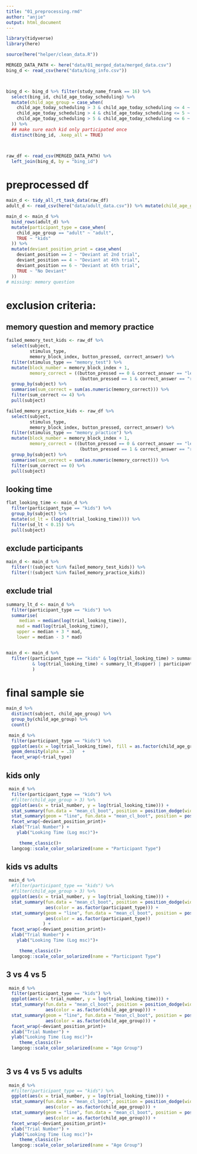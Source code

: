 ```yaml
---
title: "01_preprocessing.rmd"
author: "anjie"
output: html_document
---
```


```r
library(tidyverse)
library(here)

source(here("helper/clean_data.R"))

MERGED_DATA_PATH <- here("data/01_merged_data/merged_data.csv")
bing_d <- read_csv(here("data/bing_info.csv"))



bing_d <- bing_d %>% filter(study_name_frank == 16) %>% 
  select(bing_id, child_age_today_scheduling) %>% 
  mutate(child_age_group = case_when(
    child_age_today_scheduling > 3 & child_age_today_scheduling <= 4 ~ "3", 
    child_age_today_scheduling > 4 & child_age_today_scheduling <= 5 ~ "4",
    child_age_today_scheduling > 5 & child_age_today_scheduling <= 6 ~ "5",
  )) %>% 
  ## make sure each kid only participated once 
  distinct(bing_id, .keep_all = TRUE)



raw_df <- read_csv(MERGED_DATA_PATH) %>% 
  left_join(bing_d, by = "bing_id")

```



# preprocessed df 

```r

main_d <- tidy_all_rt_task_data(raw_df)
adult_d <- read_csv(here("data/adult_data.csv")) %>% mutate(child_age_group = "adult")

main_d <- main_d %>% 
  bind_rows(adult_d) %>% 
  mutate(participant_type = case_when(
    child_age_group == "adult" ~ "adult", 
    TRUE ~ "kids"
  )) %>% 
  mutate(deviant_position_print = case_when(
    deviant_position == 2 ~ "Deviant at 2nd trial", 
    deviant_position == 4 ~ "Deviant at 4th trial",
    deviant_position == 6 ~ "Deviant at 6th trial",
    TRUE ~ "No Deviant"
  ))
# missing: memory question

```


# exclusion criteria: 

## memory question and memory practice 

```r
failed_memory_test_kids <- raw_df %>% 
  select(subject, 
         stimulus_type, 
         memory_block_index, button_pressed, correct_answer) %>% 
  filter(stimulus_type == "memory_test") %>% 
  mutate(block_number = memory_block_index + 1, 
         memory_correct = ((button_pressed == 0 & correct_answer == "left") | 
                            (button_pressed == 1 & correct_answer == "right"))) %>% 
  group_by(subject) %>% 
  summarise(sum_correct = sum(as.numeric(memory_correct))) %>% 
  filter(sum_correct <= 4) %>% 
  pull(subject)

failed_memory_practice_kids <- raw_df %>% 
  select(subject, 
         stimulus_type, 
         memory_block_index, button_pressed, correct_answer) %>% 
  filter(stimulus_type == "memory_practice") %>% 
  mutate(block_number = memory_block_index + 1, 
         memory_correct = ((button_pressed == 0 & correct_answer == "left") | 
                            (button_pressed == 1 & correct_answer == "right"))) %>% 
  group_by(subject) %>% 
  summarise(sum_correct = sum(as.numeric(memory_correct))) %>% 
  filter(sum_correct == 0) %>% 
  pull(subject)

```

## looking time 

```r
flat_looking_time <- main_d %>% 
  filter(participant_type == "kids") %>% 
  group_by(subject) %>% 
  mutate(sd_lt = (log(sd(trial_looking_time)))) %>% 
  filter(sd_lt < 0.15) %>% 
  pull(subject)
```


## exclude participants 

```r
main_d <- main_d %>% 
  filter(!(subject %in% failed_memory_test_kids)) %>% 
  filter(!(subject %in% failed_memory_practice_kids))
```

## exclude trial 

```r
summary_lt_d <- main_d %>% 
  filter(participant_type == "kids") %>% 
  summarise(
     median = median(log(trial_looking_time)),
    mad = mad(log(trial_looking_time)), 
    upper = median + 3 * mad, 
    lower = median - 3 * mad) 


main_d <- main_d %>% 
  filter((participant_type == "kids" & log(trial_looking_time) > summary_lt_d$lower 
          & log(trial_looking_time) < summary_lt_d$upper) | participant_type == "adult"
          )
```


# final sample sie 

```r
main_d %>% 
  distinct(subject, child_age_group) %>% 
  group_by(child_age_group) %>% 
  count()
```

```r
 main_d %>% 
  filter(participant_type == "kids") %>% 
  ggplot(aes(x = log(trial_looking_time), fill = as.factor(child_age_group))) + 
  geom_density(alpha = .3)   + 
  facet_wrap(~trial_type)
```


## kids only 

```r
 main_d %>% 
  filter(participant_type == "kids") %>% 
  #filter(child_age_group > 3) %>% 
  ggplot(aes(x = trial_number, y = log(trial_looking_time))) +
  stat_summary(fun.data = "mean_cl_boot", position = position_dodge(width = .2)) + 
  stat_summary(geom = "line", fun.data = "mean_cl_boot", position = position_dodge(width = .2)) + 
  facet_wrap(~deviant_position_print)+  
  xlab("Trial Number") + 
    ylab("Looking Time (Log msc)")+

     theme_classic()+
  langcog::scale_color_solarized(name = "Participant Type") 
```


## kids vs adults

```r

 main_d %>% 
  #filter(participant_type == "kids") %>% 
  #filter(child_age_group > 3) %>% 
  ggplot(aes(x = trial_number, y = log(trial_looking_time))) +
  stat_summary(fun.data = "mean_cl_boot", position = position_dodge(width = .2),
               aes(color = as.factor(participant_type))) + 
  stat_summary(geom = "line", fun.data = "mean_cl_boot", position = position_dodge(width = .2),
               aes(color = as.factor(participant_type))
              ) + 
  facet_wrap(~deviant_position_print)+  
  xlab("Trial Number") + 
    ylab("Looking Time (Log msc)")+

     theme_classic()+
  langcog::scale_color_solarized(name = "Participant Type") 
```

## 3 vs 4 vs 5

```r

 main_d %>% 
  filter(participant_type == "kids") %>% 
  ggplot(aes(x = trial_number, y = log(trial_looking_time))) +
  stat_summary(fun.data = "mean_cl_boot", position = position_dodge(width = .2), 
               aes(color = as.factor(child_age_group))) + 
  stat_summary(geom = "line", fun.data = "mean_cl_boot", position = position_dodge(width = .2), 
               aes(color = as.factor(child_age_group))) + 
  facet_wrap(~deviant_position_print)+  
  xlab("Trial Number") + 
  ylab("Looking Time (Log msc)")+
     theme_classic()+
  langcog::scale_color_solarized(name = "Age Group") 
 
```

## 3 vs 4 vs 5 vs adults 
```r

 main_d %>% 
  #filter(participant_type == "kids") %>% 
  ggplot(aes(x = trial_number, y = log(trial_looking_time))) +
  stat_summary(fun.data = "mean_cl_boot", position = position_dodge(width = .2), 
               aes(color = as.factor(child_age_group))) + 
  stat_summary(geom = "line", fun.data = "mean_cl_boot", position = position_dodge(width = .2), 
               aes(color = as.factor(child_age_group))) + 
  facet_wrap(~deviant_position_print)+  
  xlab("Trial Number") + 
  ylab("Looking Time (Log msc)")+
     theme_classic()+
  langcog::scale_color_solarized(name = "Age Group") 
 
```
